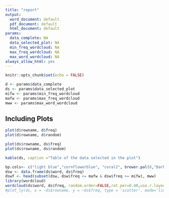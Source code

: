 ```yaml
---
title: "report"
output:
  word_document: default
  pdf_document: default
  html_document: default
params: 
  data_complete: NA
  data_selected_plot: NA
  min_freq_wordcloud: NA
  max_freq_wordcloud: NA
  max_word_wordcloud: NA
always_allow_html: yes
---
```


```r
knitr::opts_chunk$set(echo = FALSE)
```

```r
d <- params$data_complete
ds <- params$data_selected_plot
mifw <- params$min_freq_wordcloud
mafw <- params$max_freq_wordcloud
mww <- params$max_word_wordcloud
```

## Including Plots


```r
plot(d$rowname, d$freq)
plot(d$rowname, d$random)
```

```r
plot(ds$rowname, ds$freq)
plot(ds$rowname, ds$random)
```

```r
kable(ds, caption ="Table of the data selected in the plot")
```

```r
bp.cols<- c("light blue","cornflowerblue", "coral2", brewer.pal(8,"Dark2"))
dsw <- data.frame(ds$word, ds$freq)
dswf <- head(subset(dsw, dsw$freq <= mafw & dsw$freq >= mifw), mww)
library(wordcloud)
wordcloud(ds$word, ds$freq, random.order=FALSE,rot.per=0.40,use.r.layout=FALSE, random.color=TRUE,colors=bp.cols)
#plot_ly(ds, x = ~ds$rowname, y = ~ds$freq, type = 'scatter', mode='lines')
```